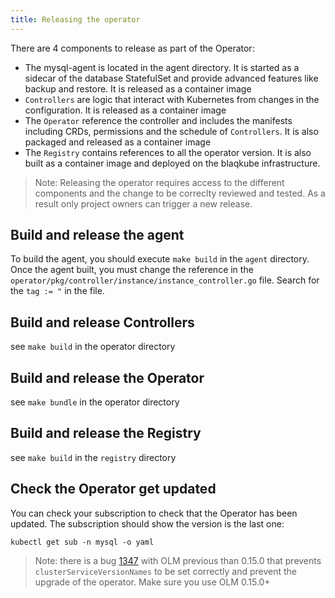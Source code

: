 ```yaml
---
title: Releasing the operator
---
```


There are 4 components to release as part of the Operator:

- The mysql-agent is located in the agent directory. It is started as a sidecar
  of the database StatefulSet and provide advanced features like backup and
  restore. It is released as a container image
- `Controllers` are logic that interact with Kubernetes from changes in the
  configuration. It is released as a container image
- The `Operator` reference the controller and includes the manifests including
  CRDs, permissions and the schedule of `Controllers`. It is also packaged and
  released as a container image
- The `Registry` contains references to all the operator version. It is 
  also built as a container image and deployed on the blaqkube infrastructure.

> Note: Releasing the operator requires access to the different components
> and the change to be correclty reviewed and tested. As a result only
> project owners can trigger a new release.

## Build and release the agent

To build the agent, you should execute `make build` in the `agent` directory.
Once the agent built, you must change the reference in the
`operator/pkg/controller/instance/instance_controller.go` file. Search for
the `tag := "` in the file. 

## Build and release Controllers

see `make build` in the operator directory

## Build and release the Operator

see `make bundle` in the operator directory

## Build and release the Registry

see `make build` in the `registry` directory

## Check the Operator get updated

You can check your subscription to check that the Operator has been updated.
The subscription should show the version is the last one:

```shell
kubectl get sub -n mysql -o yaml
```

> Note: there is a bug [1347](https://github.com/operator-framework/operator-lifecycle-manager/issues/1347)
> with OLM previous than 0.15.0 that prevents `clusterServiceVersionNames` to
> be set correctly and prevent the upgrade of the operator. Make sure you use
> OLM 0.15.0+

